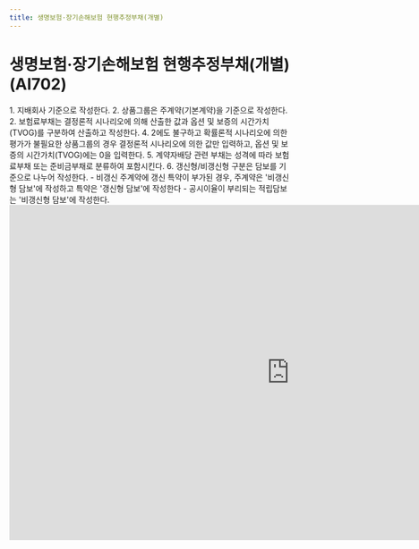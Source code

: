 ```yaml
---
title: 생명보험·장기손해보험 현행추정부채(개별)
---
```

# 생명보험·장기손해보험 현행추정부채(개별) (AI702)

<Accordion multiple activeIndex={[]}>
<AccordionTab header="[작성 요령]">
1. 지배회사 기준으로 작성한다.
2. 상품그룹은 주계약(기본계약)을 기준으로 작성한다.
2. 보험료부채는 결정론적 시나리오에 의해 산출한 값과 옵션 및 보증의 시간가치(TVOG)를 구분하여 산출하고 작성한다.
4. 2에도 불구하고 확률론적 시나리오에 의한 평가가 불필요한 상품그룹의 경우 결정론적 시나리오에 의한 값만 입력하고, 옵션 및 보증의 시간가치(TVOG)에는 0을 입력한다.
5. 계약자배당 관련 부채는 성격에 따라 보험료부채 또는 준비금부채로 분류하여 포함시킨다.
6. 갱신형/비갱신형 구분은 담보를 기준으로 나누어 작성한다.
    - 비갱신 주계약에 갱신 특약이 부가된 경우, 주계약은 '비갱신형 담보'에 작성하고 특약은 '갱신형 담보'에 작성한다
    - 공시이율이 부리되는 적립담보는 '비갱신형 담보'에 작성한다.
</AccordionTab>
</Accordion>

<br/>

<iframe width="1000" height="600" frameBorder="0" scrolling="no"
src="https://onedrive.live.com/embed?resid=AB5F66CE0CF8D024%2116554&authkey=%21ACzRWZavyE-79hc&em=2
&AllowTyping=True
&wdAllowInteractivity=False&ActiveCell='1-3'!D11&Item='1-3'!A7:Z28
&wdHideGridlines=True
&wdDownloadButton=False
&waccluster=PSG3">
</iframe>
